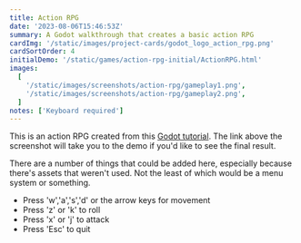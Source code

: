 ```yaml
---
title: Action RPG
date: '2023-08-06T15:46:53Z'
summary: A Godot walkthrough that creates a basic action RPG
cardImg: '/static/images/project-cards/godot_logo_action_rpg.png'
cardSortOrder: 4
initialDemo: '/static/games/action-rpg-initial/ActionRPG.html'
images:
  [
    '/static/images/screenshots/action-rpg/gameplay1.png',
    '/static/images/screenshots/action-rpg/gameplay2.png',
  ]
notes: ['Keyboard required']
---
```


This is an action RPG created from this [Godot tutorial][1]. The link above the screenshot will take you to the demo if
you'd like to see the final result.

There are a number of things that could be added here, especially because there's assets that weren't used. Not the
least of which would be a menu system or something.

- Press 'w','a','s','d' or the arrow keys for movement
- Press 'z' or 'k' to roll
- Press 'x' or 'j' to attack
- Press 'Esc' to quit

[1]: https://www.youtube.com/playlist?list=PL9FzW-m48fn2SlrW0KoLT4n5egNdX-W9a
